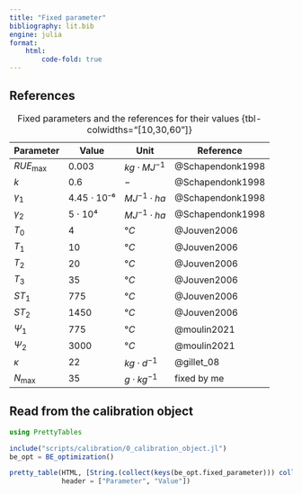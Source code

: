 ```yaml
---
title: "Fixed parameter"
bibliography: lit.bib
engine: julia
format:
    html:
        code-fold: true
---
```


## References

| Parameter    | Value       | Unit               | Reference        |
| ------------ | ----------- | ------------------ | ---------------- |
| $RUE_{\max}$ | 0.003       | $kg \cdot MJ^{-1}$ | @Schapendonk1998 |
| $k$          | 0.6         | $-$                | @Schapendonk1998 |
| $\gamma_1$   | 4.45 ⋅ 10⁻⁶ | $MJ^{-1}\cdot ha$  | @Schapendonk1998 |
| $\gamma_2$   | 5 ⋅ 10⁴     | $MJ^{-1}\cdot ha$  | @Schapendonk1998 |
| $T_0$        | 4           | $°C$               | @Jouven2006      |
| $T_1$        | 10          | $°C$               | @Jouven2006      |
| $T_2$        | 20          | $°C$               | @Jouven2006      |
| $T_3$        | 35          | $°C$               | @Jouven2006      |
| $ST_1$       | 775         | $°C$               | @Jouven2006      |
| $ST_2$       | 1450        | $°C$               | @Jouven2006      |
| $\Psi_1$     | 775         | $°C$               | @moulin2021      |
| $\Psi_2$     | 3000        | $°C$               | @moulin2021      |
| $\kappa$     | 22          | $kg \cdot d^{-1}$  | @gillet_08       |
| $N_{\max}$   | 35          | $g \cdot kg^{-1}$  | fixed by me      |

: Fixed parameters and the references for their values {tbl-colwidths="[10,30,60"]}

## Read from the calibration object
```julia
using PrettyTables

include("scripts/calibration/0_calibration_object.jl")
be_opt = BE_optimization()

pretty_table(HTML, [String.(collect(keys(be_opt.fixed_parameter))) collect(be_opt.fixed_parameter)]; 
             header = ["Parameter", "Value"])
```
